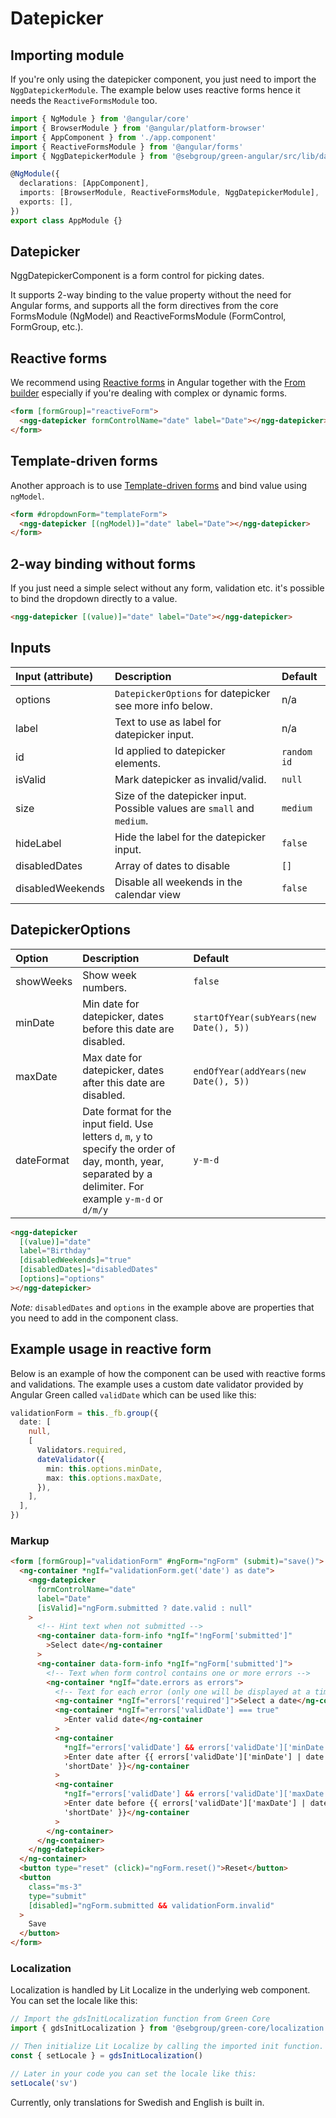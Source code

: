 
<Meta of={Stories} />

# Datepicker

## Importing module

If you're only using the datepicker component, you just need to import the `NggDatepickerModule`. The example below uses reactive forms hence it needs the `ReactiveFormsModule` too.

```typescript
import { NgModule } from '@angular/core'
import { BrowserModule } from '@angular/platform-browser'
import { AppComponent } from './app.component'
import { ReactiveFormsModule } from '@angular/forms'
import { NggDatepickerModule } from '@sebgroup/green-angular/src/lib/datepicker'

@NgModule({
  declarations: [AppComponent],
  imports: [BrowserModule, ReactiveFormsModule, NggDatepickerModule],
  exports: [],
})
export class AppModule {}
```

## Datepicker

NggDatepickerComponent is a form control for picking dates.

It supports 2-way binding to the value property without the need for Angular forms,
and supports all the form directives from the core FormsModule (NgModel) and ReactiveFormsModule (FormControl, FormGroup, etc.).

<Story id="components-datepicker--simple" />

## Reactive forms

We recommend using <a href="https://angular.io/guide/reactive-forms" target="_blank">Reactive forms</a> in Angular together with the <a href="https://angular.io/api/forms/FormBuilder" target="_blank">From builder</a> especially
if you're dealing with complex or dynamic forms.

```html
<form [formGroup]="reactiveForm">
  <ngg-datepicker formControlName="date" label="Date"></ngg-datepicker>
</form>
```

## Template-driven forms

Another approach is to use <a href="https://angular.io/guide/forms" target="_blank">Template-driven forms</a> and bind value using `ngModel`.

```html
<form #dropdownForm="templateForm">
  <ngg-datepicker [(ngModel)]="date" label="Date"></ngg-datepicker>
</form>
```

## 2-way binding without forms

If you just need a simple select without any form, validation etc. it's possible to bind the dropdown directly to a value.

```html
<ngg-datepicker [(value)]="date" label="Date"></ngg-datepicker>
```

## Inputs

| Input (attribute) | Description                                                             | Default     |
| :---------------- | :---------------------------------------------------------------------- | :---------- |
| options           | `DatepickerOptions` for datepicker see more info below.                 | n/a         |
| label             | Text to use as label for datepicker input.                              | n/a         |
| id                | Id applied to datepicker elements.                                      | `random id` |
| isValid           | Mark datepicker as invalid/valid.                                       | `null`      |
| size              | Size of the datepicker input. Possible values are `small` and `medium`. | `medium`    |
| hideLabel         | Hide the label for the datepicker input.                                | `false`     |
| disabledDates     | Array of dates to disable                                               | `[]`        |
| disabledWeekends  | Disable all weekends in the calendar view                               | `false`     |

## DatepickerOptions

| Option     | Description                                                                                                                                                   | Default                                |
| :--------- | :------------------------------------------------------------------------------------------------------------------------------------------------------------ | :------------------------------------- |
| showWeeks  | Show week numbers.                                                                                                                                            | `false`                                |
| minDate    | Min date for datepicker, dates before this date are disabled.                                                                                                 | `startOfYear(subYears(new Date(), 5))` |
| maxDate    | Max date for datepicker, dates after this date are disabled.                                                                                                  | `endOfYear(addYears(new Date(), 5))`   |
| dateFormat | Date format for the input field. Use letters `d`, `m`, `y` to specify the order of day, month, year, separated by a delimiter. For example `y-m-d` or `d/m/y` | `y-m-d`                                |

```html
<ngg-datepicker
  [(value)]="date"
  label="Birthday"
  [disabledWeekends]="true"
  [disabledDates]="disabledDates"
  [options]="options"
></ngg-datepicker>
```

_Note:_ `disabledDates` and `options` in the example above are properties that you need to add in the component class.

<Canvas>
  <Story id="components-datepicker--custom-options" />
</Canvas>

## Example usage in reactive form

Below is an example of how the component can be used with reactive forms and validations. The example uses a custom date validator provided by Angular Green called `validDate` which can be used like this:

```ts
validationForm = this._fb.group({
  date: [
    null,
    [
      Validators.required,
      dateValidator({
        min: this.options.minDate,
        max: this.options.maxDate,
      }),
    ],
  ],
})
```

<Story id="components-datepicker--form" />

### Markup

```html
<form [formGroup]="validationForm" #ngForm="ngForm" (submit)="save()">
  <ng-container *ngIf="validationForm.get('date') as date">
    <ngg-datepicker
      formControlName="date"
      label="Date"
      [isValid]="ngForm.submitted ? date.valid : null"
    >
      <!-- Hint text when not submitted -->
      <ng-container data-form-info *ngIf="!ngForm['submitted']"
        >Select date</ng-container
      >
      <ng-container data-form-info *ngIf="ngForm['submitted']">
        <!-- Text when form control contains one or more errors -->
        <ng-container *ngIf="date.errors as errors">
          <!-- Text for each error (only one will be displayed at a time) -->
          <ng-container *ngIf="errors['required']">Select a date</ng-container>
          <ng-container *ngIf="errors['validDate'] === true"
            >Enter valid date</ng-container
          >
          <ng-container
            *ngIf="errors['validDate'] && errors['validDate']['minDate']"
            >Enter date after {{ errors['validDate']['minDate'] | date:
            'shortDate' }}</ng-container
          >
          <ng-container
            *ngIf="errors['validDate'] && errors['validDate']['maxDate']"
            >Enter date before {{ errors['validDate']['maxDate'] | date:
            'shortDate' }}</ng-container
          >
        </ng-container>
      </ng-container>
    </ngg-datepicker>
  </ng-container>
  <button type="reset" (click)="ngForm.reset()">Reset</button>
  <button
    class="ms-3"
    type="submit"
    [disabled]="ngForm.submitted && validationForm.invalid"
  >
    Save
  </button>
</form>
```

### Localization

Localization is handled by Lit Localize in the underlying web component. You can set the locale like this:

```ts
// Import the gdsInitLocalization function from Green Core
import { gdsInitLocalization } from '@sebgroup/green-core/localization'

// Then initialize Lit Localize by calling the imported init function. This returns a `setLocale` function which you can use to set the locale.
const { setLocale } = gdsInitLocalization()

// Later in your code you can set the locale like this:
setLocale('sv')
```

Currently, only translations for Swedish and English is built in.

